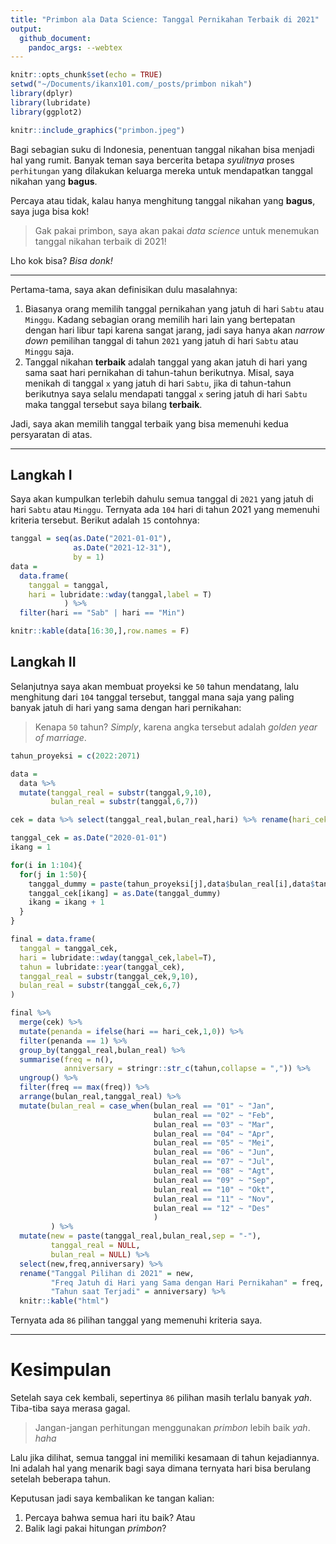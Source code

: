 ```yaml
---
title: "Primbon ala Data Science: Tanggal Pernikahan Terbaik di 2021"
output: 
  github_document:
    pandoc_args: --webtex
---
```


```r
knitr::opts_chunk$set(echo = TRUE)
setwd("~/Documents/ikanx101.com/_posts/primbon nikah")
library(dplyr)
library(lubridate)
library(ggplot2)
```

```r
knitr::include_graphics("primbon.jpeg")
```

Bagi sebagian suku di Indonesia, penentuan tanggal nikahan bisa menjadi hal yang rumit. Banyak teman saya bercerita betapa _syulitnya_ proses `perhitungan` yang dilakukan keluarga mereka untuk mendapatkan tanggal nikahan yang __bagus__.

Percaya atau tidak, kalau hanya menghitung tanggal nikahan yang __bagus__, saya juga bisa kok!

> Gak pakai primbon, saya akan pakai _data science_ untuk menemukan tanggal nikahan terbaik di 2021!

Lho kok bisa? _Bisa donk!_

---

Pertama-tama, saya akan definisikan dulu masalahnya:

1. Biasanya orang memilih tanggal pernikahan yang jatuh di hari `Sabtu` atau `Minggu`. Kadang sebagian orang memilih hari lain yang bertepatan dengan hari libur tapi karena sangat jarang, jadi saya hanya akan _narrow down_ pemilihan tanggal di tahun `2021` yang jatuh di hari `Sabtu` atau `Minggu` saja.
1. Tanggal nikahan __terbaik__ adalah tanggal yang akan jatuh di hari yang sama saat hari pernikahan di tahun-tahun berikutnya. Misal, saya menikah di tanggal `x` yang jatuh di hari `Sabtu`, jika di tahun-tahun berikutnya saya selalu mendapati tanggal `x` sering jatuh di hari `Sabtu` maka tanggal tersebut saya bilang __terbaik__.

Jadi, saya akan memilih tanggal terbaik yang bisa memenuhi kedua persyaratan di atas.

---

## Langkah I

Saya akan kumpulkan terlebih dahulu semua tanggal di `2021` yang jatuh di hari `Sabtu` atau `Minggu`. Ternyata ada `104` hari di tahun 2021 yang memenuhi kriteria tersebut. Berikut adalah `15` contohnya:


```r
tanggal = seq(as.Date("2021-01-01"),
              as.Date("2021-12-31"),
              by = 1)
data = 
  data.frame(
    tanggal = tanggal,
    hari = lubridate::wday(tanggal,label = T)
            ) %>%
  filter(hari == "Sab" | hari == "Min")

knitr::kable(data[16:30,],row.names = F)

```

## Langkah II

Selanjutnya saya akan membuat proyeksi ke `50` tahun mendatang, lalu menghitung dari `104` tanggal tersebut, tanggal mana saja yang paling banyak jatuh di hari yang sama dengan hari pernikahan:

> Kenapa `50` tahun? _Simply_, karena angka tersebut adalah _golden year of marriage_.

```r
tahun_proyeksi = c(2022:2071)

data = 
  data %>% 
  mutate(tanggal_real = substr(tanggal,9,10),
         bulan_real = substr(tanggal,6,7)) 

cek = data %>% select(tanggal_real,bulan_real,hari) %>% rename(hari_cek = hari)

tanggal_cek = as.Date("2020-01-01")
ikang = 1

for(i in 1:104){
  for(j in 1:50){
    tanggal_dummy = paste(tahun_proyeksi[j],data$bulan_real[i],data$tanggal_real[i],sep = "-")
    tanggal_cek[ikang] = as.Date(tanggal_dummy)
    ikang = ikang + 1
  }
}

final = data.frame(
  tanggal = tanggal_cek,
  hari = lubridate::wday(tanggal_cek,label=T),
  tahun = lubridate::year(tanggal_cek),
  tanggal_real = substr(tanggal_cek,9,10),
  bulan_real = substr(tanggal_cek,6,7)
)

final %>% 
  merge(cek) %>% 
  mutate(penanda = ifelse(hari == hari_cek,1,0)) %>% 
  filter(penanda == 1) %>% 
  group_by(tanggal_real,bulan_real) %>% 
  summarise(freq = n(),
            anniversary = stringr::str_c(tahun,collapse = ",")) %>% 
  ungroup() %>% 
  filter(freq == max(freq)) %>% 
  arrange(bulan_real,tanggal_real) %>% 
  mutate(bulan_real = case_when(bulan_real == "01" ~ "Jan",
                                bulan_real == "02" ~ "Feb",
                                bulan_real == "03" ~ "Mar",
                                bulan_real == "04" ~ "Apr",
                                bulan_real == "05" ~ "Mei",
                                bulan_real == "06" ~ "Jun",
                                bulan_real == "07" ~ "Jul",
                                bulan_real == "08" ~ "Agt",
                                bulan_real == "09" ~ "Sep",
                                bulan_real == "10" ~ "Okt",
                                bulan_real == "11" ~ "Nov",
                                bulan_real == "12" ~ "Des"
                                )
         ) %>% 
  mutate(new = paste(tanggal_real,bulan_real,sep = "-"),
         tanggal_real = NULL,
         bulan_real = NULL) %>% 
  select(new,freq,anniversary) %>% 
  rename("Tanggal Pilihan di 2021" = new,
         "Freq Jatuh di Hari yang Sama dengan Hari Pernikahan" = freq,
         "Tahun saat Terjadi" = anniversary) %>% 
  knitr::kable("html")

```

Ternyata ada `86` pilihan tanggal yang memenuhi kriteria saya.

---

# Kesimpulan

Setelah saya cek kembali, sepertinya `86` pilihan masih terlalu banyak _yah_. Tiba-tiba saya merasa gagal. 

> Jangan-jangan perhitungan menggunakan _primbon_ lebih baik _yah_. _haha_

Lalu jika dilihat, semua tanggal ini memiliki kesamaan di tahun kejadiannya. Ini adalah hal yang menarik bagi saya dimana ternyata hari bisa berulang setelah beberapa tahun.

Keputusan jadi saya kembalikan ke tangan kalian:

1. Percaya bahwa semua hari itu baik? Atau
1. Balik lagi pakai hitungan _primbon_?